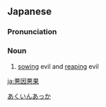 ==Japanese==
{{ja-kanjitab|あく|いん|あく|k3=あっ|か|yomi=on}}

===Pronunciation===
{{ja-pron|あくいんあっか|y=on}}

===Noun===
{{ja-noun|あくいんあっか}}

# [[sow]]ing evil and [[reap]]ing evil

[[Category:Yojijukugo|あくいんあっか]]

[[ja:悪因悪果]]